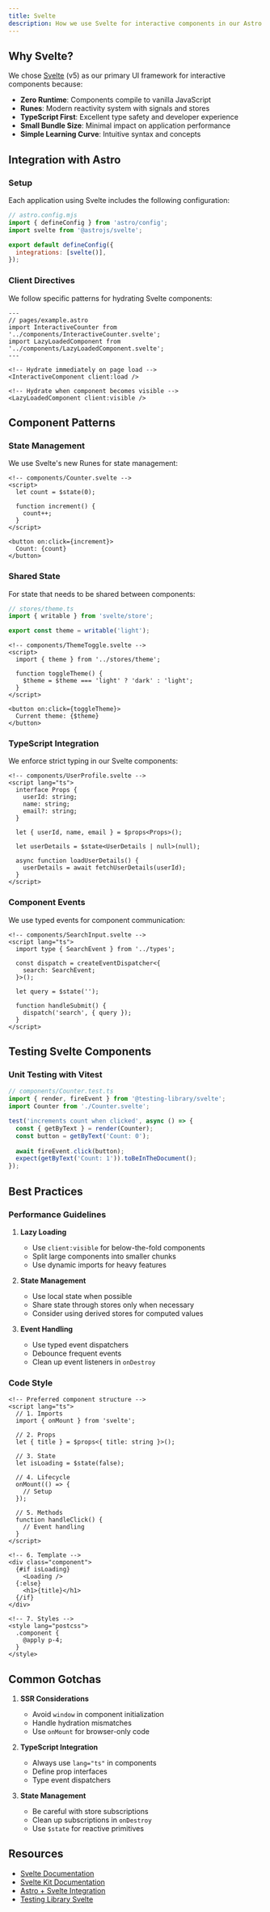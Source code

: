 ```yaml
---
title: Svelte
description: How we use Svelte for interactive components in our Astro applications
---
```


## Why Svelte?

We chose [Svelte](https://svelte.dev) (v5) as our primary UI framework for interactive components because:

- **Zero Runtime**: Components compile to vanilla JavaScript
- **Runes**: Modern reactivity system with signals and stores
- **TypeScript First**: Excellent type safety and developer experience
- **Small Bundle Size**: Minimal impact on application performance
- **Simple Learning Curve**: Intuitive syntax and concepts

## Integration with Astro

### Setup

Each application using Svelte includes the following configuration:

```js
// astro.config.mjs
import { defineConfig } from 'astro/config';
import svelte from '@astrojs/svelte';

export default defineConfig({
  integrations: [svelte()],
});
```

### Client Directives

We follow specific patterns for hydrating Svelte components:

```astro
---
// pages/example.astro
import InteractiveCounter from '../components/InteractiveCounter.svelte';
import LazyLoadedComponent from '../components/LazyLoadedComponent.svelte';
---

<!-- Hydrate immediately on page load -->
<InteractiveComponent client:load />

<!-- Hydrate when component becomes visible -->
<LazyLoadedComponent client:visible />
```

## Component Patterns

### State Management

We use Svelte's new Runes for state management:

```svelte
<!-- components/Counter.svelte -->
<script>
  let count = $state(0);
  
  function increment() {
    count++;
  }
</script>

<button on:click={increment}>
  Count: {count}
</button>
```

### Shared State

For state that needs to be shared between components:

```ts
// stores/theme.ts
import { writable } from 'svelte/store';

export const theme = writable('light');
```

```svelte
<!-- components/ThemeToggle.svelte -->
<script>
  import { theme } from '../stores/theme';
  
  function toggleTheme() {
    $theme = $theme === 'light' ? 'dark' : 'light';
  }
</script>

<button on:click={toggleTheme}>
  Current theme: {$theme}
</button>
```

### TypeScript Integration

We enforce strict typing in our Svelte components:

```svelte
<!-- components/UserProfile.svelte -->
<script lang="ts">
  interface Props {
    userId: string;
    name: string;
    email?: string;
  }

  let { userId, name, email } = $props<Props>();
  
  let userDetails = $state<UserDetails | null>(null);
  
  async function loadUserDetails() {
    userDetails = await fetchUserDetails(userId);
  }
</script>
```

### Component Events

We use typed events for component communication:

```svelte
<!-- components/SearchInput.svelte -->
<script lang="ts">
  import type { SearchEvent } from '../types';
  
  const dispatch = createEventDispatcher<{
    search: SearchEvent;
  }>();
  
  let query = $state('');
  
  function handleSubmit() {
    dispatch('search', { query });
  }
</script>
```

## Testing Svelte Components

### Unit Testing with Vitest

```ts
// components/Counter.test.ts
import { render, fireEvent } from '@testing-library/svelte';
import Counter from './Counter.svelte';

test('increments count when clicked', async () => {
  const { getByText } = render(Counter);
  const button = getByText('Count: 0');
  
  await fireEvent.click(button);
  expect(getByText('Count: 1')).toBeInTheDocument();
});
```

## Best Practices

### Performance Guidelines

1. **Lazy Loading**
   - Use `client:visible` for below-the-fold components
   - Split large components into smaller chunks
   - Use dynamic imports for heavy features

2. **State Management**
   - Use local state when possible
   - Share state through stores only when necessary
   - Consider using derived stores for computed values

3. **Event Handling**
   - Use typed event dispatchers
   - Debounce frequent events
   - Clean up event listeners in `onDestroy`

### Code Style

```svelte
<!-- Preferred component structure -->
<script lang="ts">
  // 1. Imports
  import { onMount } from 'svelte';
  
  // 2. Props
  let { title } = $props<{ title: string }>();
  
  // 3. State
  let isLoading = $state(false);
  
  // 4. Lifecycle
  onMount(() => {
    // Setup
  });
  
  // 5. Methods
  function handleClick() {
    // Event handling
  }
</script>

<!-- 6. Template -->
<div class="component">
  {#if isLoading}
    <Loading />
  {:else}
    <h1>{title}</h1>
  {/if}
</div>

<!-- 7. Styles -->
<style lang="postcss">
  .component {
    @apply p-4;
  }
</style>
```

## Common Gotchas

1. **SSR Considerations**
   - Avoid `window` in component initialization
   - Handle hydration mismatches
   - Use `onMount` for browser-only code

2. **TypeScript Integration**
   - Always use `lang="ts"` in components
   - Define prop interfaces
   - Type event dispatchers

3. **State Management**
   - Be careful with store subscriptions
   - Clean up subscriptions in `onDestroy`
   - Use `$state` for reactive primitives

## Resources

- [Svelte Documentation](https://svelte.dev/docs)
- [Svelte Kit Documentation](https://kit.svelte.dev/docs)
- [Astro + Svelte Integration](https://docs.astro.build/en/guides/integrations-guide/svelte/)
- [Testing Library Svelte](https://testing-library.com/docs/svelte-testing-library/intro/) 